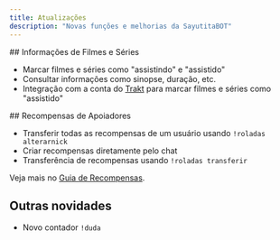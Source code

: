 ```yaml
---
title: Atualizações
description: "Novas funções e melhorias da SayutitaBOT"
---
```


<Update label="Julho 2025">
  ## Informações de Filmes e Séries

  * Marcar filmes e séries como "assistindo" e "assistido"
  * Consultar informações como sinopse, duração, etc.
  * Integração com a conta do [Trakt](https://trakt.tv/) para marcar filmes e séries como "assistido"
</Update>

<Update label="Junho 2025">
  ## Recompensas de Apoiadores

  * Transferir todas as recompensas de um usuário usando `!roladas alterarnick`
  * Criar recompensas diretamente pelo chat
  * Transferência de recompensas usando `!roladas transferir`

  Veja mais no [Guia de Recompensas](/parkejunior/rewards-guide).

  ## Outras novidades

  * Novo contador `!duda`
</Update>
